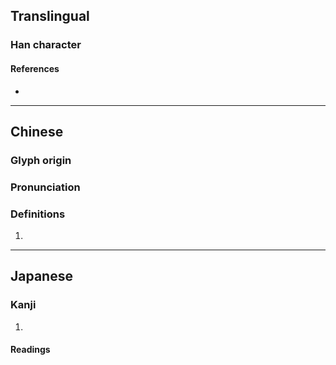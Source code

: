 {{character info/new}}
==Translingual==

===Han character===
{{Han char|rn=86|rad=火|as=05|sn=9|four=95830|canj=FLBK|ids=⿰火央}}

====References====
* {{Han ref|kx=0669.020|dkj=18961|dj=1078.070|hdz=32195.130|uh=70B4|ud=28852|bh=CFB4|bd=53172}}

----

==Chinese==
{{zh-forms}}

===Glyph origin===
{{Han etym}}

===Pronunciation===
{{zh-pron
|m=yǎng
|mc=y
|oc=y
|cat=
}}

===Definitions===
{{zh-hanzi}}

# {{rfdef|zh}}

----

==Japanese==

===Kanji===
{{ja-kanji|grade=|rs=火05}}

# {{defn|lang=ja|sort=火05}}

====Readings====
{{ja-readings|on=[[よう]] (yō), [[おう]] (ō), [[えい]] (ei)|kun=}}